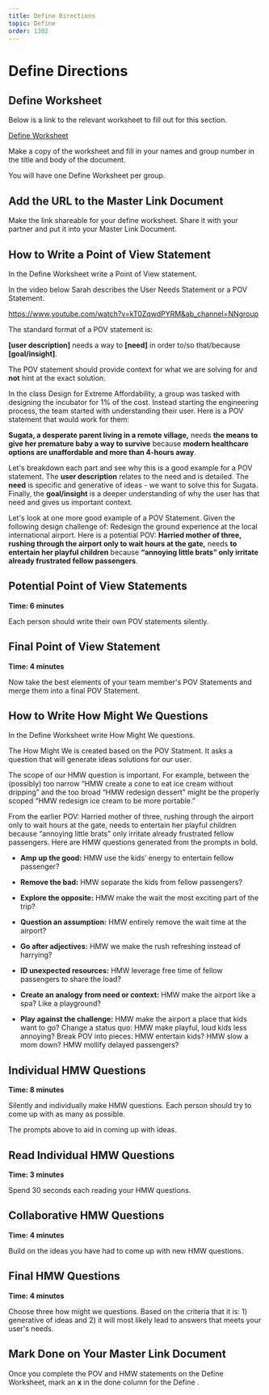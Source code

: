 ```yaml
---
title: Define Directions
topic: Define
order: 1302
---
```


# Define Directions

## Define Worksheet

Below is a link to the relevant worksheet to fill out for this section.

<a href='https://docs.google.com/document/d/1oc5coUnY84zdgECoaf2qN32vAT7F9ZaDbEjHF5odEkc/copy' target='_blank' class="mdxLink">
    Define Worksheet
</a>

Make a copy of the worksheet and fill in your names and group number in the title and body of the document.

You will have one Define Worksheet per group.

## Add the URL to the Master Link Document

Make the link shareable for your define worksheet. Share it with your partner and put it into your Master Link Document.

## How to Write a Point of View Statement

In the Define Worksheet write a Point of View statement.

In the video below Sarah describes the User Needs Statement or a POV Statement.

https://www.youtube.com/watch?v=kT0ZqwdPYRM&ab_channel=NNgroup

The standard format of a POV statement is: 

**[user description]** needs a way to **[need]** in order to/so that/because **[goal/insight]**.

The POV statement should provide context for what we are solving for and **not** hint at the exact solution.

In the class Design for Extreme Affordability, a group was tasked with designing the incubator for 1% of the cost. Instead starting the engineering process, the team started with understanding their user. Here is a POV statement that would work for them:

**Sugata, a desperate parent living in a remote village,** needs **the means to give her premature baby a way to survive** because **modern healthcare options are unaffordable and more than 4-hours away**.

Let's breakdown each part and see why this is a good example for a POV statement. The **user description** relates to the need and is detailed. The **need** is specific and generative of ideas - we want to solve this for Sugata. Finally, the **goal/insight** is a deeper understanding of why the user has that need and gives us important context.

Let's look at one more good example of a POV Statement.
Given the following design challenge of: Redesign the ground experience at the local international airport. Here is a potential POV: **Harried mother of three, rushing through the airport only to wait hours at the gate,** needs **to entertain
her playful children** because **“annoying little brats” only irritate already frustrated fellow passengers**. 

## Potential Point of View Statements

**Time: 6 minutes**

Each person should write their own POV statements silently.

## Final Point of View Statement

**Time: 4 minutes**

Now take the best elements of your team member's POV Statements and merge them into a final POV Statement.

## How to Write How Might We Questions

In the Define Worksheet write How Might We questions.

The How Might We is created based on the POV Statment. It asks a question that will generate ideas solutions for our user.

The scope of our HMW question is important.  For example, between the (possibly) too narrow “HMW create a cone to eat
ice cream without dripping” and the too broad “HMW redesign dessert” might be the properly scoped
“HMW redesign ice cream to be more portable.” 

From the earlier POV: Harried mother of three, rushing through the airport only to wait hours at the gate, needs to entertain
her playful children because “annoying little brats” only irritate already frustrated fellow passengers. Here are HMW questions generated from the prompts in bold.

- **Amp up the good:** HMW use the kids’ energy to entertain fellow passenger?

- **Remove the bad:** HMW separate the kids from fellow passengers?

- **Explore the opposite:** HMW make the wait the most exciting part of the trip?

- **Question an assumption:** HMW entirely remove the wait time at the airport?

- **Go after adjectives:** HMW we make the rush refreshing instead of harrying?

- **ID unexpected resources:** HMW leverage free time of fellow passengers to share the load?

- **Create an analogy from need or context:** HMW make the airport like a spa? Like a playground?

- **Play against the challenge:** HMW make the airport a place that kids want to go?
Change a status quo: HMW make playful, loud kids less annoying?
Break POV into pieces: HMW entertain kids? HMW slow a mom down? HMW mollify delayed passengers? 

## Individual HMW Questions

**Time: 8 minutes**

Silently and individually make HMW questions. Each person should try to come up with as many as possible.

The prompts above to aid in coming up with ideas.

## Read Individual HMW Questions

**Time: 3 minutes**

Spend 30 seconds each reading your HMW questions.

## Collaborative HMW Questions

**Time: 4 minutes**

Build on the ideas you have had to come up with new HMW questions.

## Final HMW Questions

**Time: 4 minutes**

Choose three how might we questions. Based on the criteria that it is: 1) generative of ideas and 2) it will most likely lead to answers that meets your user's needs.

## Mark Done on Your Master Link Document

Once you complete the POV and HMW statements on the Define Worksheet, mark an **x** in the done column for the Define .